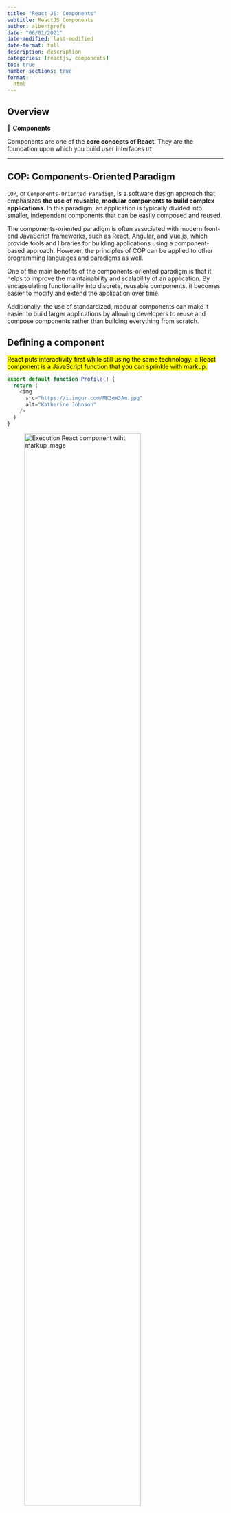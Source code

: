 ```yaml
---
title: "React JS: Components"
subtitle: ReactJS Components
author: albertprofe
date: "06/01/2021"
date-modified: last-modified
date-format: full
description: description
categories: [reactjs, components]
toc: true
number-sections: true
format:
  html
---
```


## Overview

::: {.summary}

📘 **Components**

Components are one of the **core concepts of React**. They are the foundation upon which you build user interfaces ``UI``. 
:::

---

## COP: Components-Oriented Paradigm

``COP``, or ``Components-Oriented Paradigm``, is a software design approach that emphasizes **the use of reusable, modular components to build complex applications**. In this paradigm, an application is typically divided into smaller, independent components that can be easily composed and reused.

::: {.column-margin}
The components-oriented paradigm is often associated with modern front-end JavaScript frameworks, such as React, Angular, and Vue.js, which provide tools and libraries for building applications using a component-based approach. However, the principles of COP can be applied to other programming languages and paradigms as well.
:::

One of the main benefits of the components-oriented paradigm is that it helps to improve the maintainability and scalability of an application. By encapsulating functionality into discrete, reusable components, it becomes easier to modify and extend the application over time.

Additionally, the use of standardized, modular components can make it easier to build larger applications by allowing developers to reuse and compose components rather than building everything from scratch.

## Defining a component

<mark>React puts interactivity first while still using the same technology: a React component is a JavaScript function that you can sprinkle with markup.</mark>

```.js
export default function Profile() {
  return (
    <img
      src="https://i.imgur.com/MK3eW3Am.jpg"
      alt="Katherine Johnson"
    />
  )
}
```
::: {.column-margin}
![Execution React component wiht markup image](/images/reactjs/ex4.png){width=80%}
:::


1. Export the component: the ``export default`` prefix is a standard JavaScript syntax (not specific to React). It lets you **mark the main function in a file so that you can later import it from other files**.
2. Define the function: with function ``Profile() { }`` you define a JavaScript function with the name ``Profile``.
3. Add markup: the component returns an ``<img />`` tag with src and alt attributes. ``<img />`` is written like ``HTML``, but it is actually JavaScript under the hood! 

## Using a component

For example, you can export a ``Gallery`` component that uses multiple ``Profile`` components:

```.js
function Profile() {
  return (
    <img
      src="https://i.imgur.com/MK3eW3As.jpg"
      alt="Katherine Johnson"
    />
  );
}

export default function Gallery() {
  return (
    <section>
      <h1>Amazing scientists</h1>
      <Profile />
      <Profile />
      <Profile />
      <p>Working hard for sciende always pay back!</p>
      <p>By the way, how are you, Ruben?</p>
    </section>
  );
}
```

::: {.column-margin}
![Using React component wiht markup image and some text](/images/reactjs/ex5.png){width=80%}
:::

::: {.column-margin}

![Using React component wiht markup image and some text](/images/reactjs/component-using.png){width=80%}
:::

> There are two primary ways to export values with ``JavaScript``:
>
>- ``default`` exports
>- and ``named`` exports.
>
> So far, our examples have only used ``default`` exports. But you can use one or both of them in the same file. A file can have **no more than one default export**, but it can have **as many named exports as you like.**




<!--- navLinks -->
<br><br>
<div class=row>
<br>
<div class='column left previous'>
<br>
[{{< fa solid arrow-left >}} React JS: Create a React project](/reactjs/reactjs-what-create.qmd)
<br>
</div>
<br>
<div class='column center'>
<br>
[{{< fa solid arrow-up >}} top](#top)
<br>
</div>
<br>
<div class='column right next'>
<br>
[React JS: JSX  {{< fa solid arrow-right >}}](/reactjs/reactjs-what-jsx.qmd)
<br>
</div>
<br>
</div>
